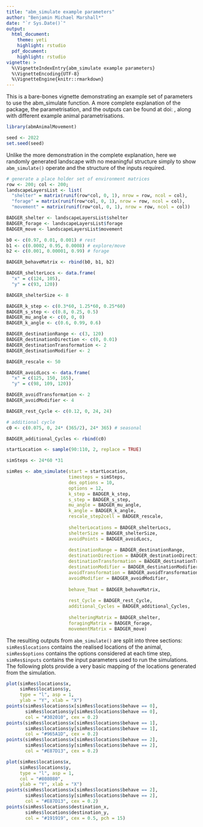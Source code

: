 ```yaml
---
title: "abm_simulate example parameters"
author: "Benjamin Michael Marshall*"
date: "`r Sys.Date()`"
output: 
  html_document:
    theme: yeti
    highlight: rstudio
  pdf_document:
    highlight: rstudio
vignette: >
  %\VignetteIndexEntry{abm_simulate example parameters}
  %\VignetteEncoding{UTF-8}
  %\VignetteEngine{knitr::rmarkdown}
---
```


This is a bare-bones vignette demonstrating an example set of parameters to use the abm_simulate function.
A more complete explanation of the package, the parametrisation, and the outputs can be found at doi: , along with different example animal parametrisations. 

```r

library(abmAnimalMovement)

seed <- 2022
set.seed(seed)

```

Unlike the more demonstration in the complete explanation, here we randomly generated landscape with no meaningful structure simply to show `abm_simulate()` operate and the structure of the inputs required.

```r
# generate a place holder set of environment matrices
row <- 200; col <- 200;
landscapeLayersList <- list(
  "shelter" = matrix(runif(row*col, 0, 1), nrow = row, ncol = col),
  "forage" = matrix(runif(row*col, 0, 1), nrow = row, ncol = col),
  "movement" = matrix(runif(row*col, 0, 1), nrow = row, ncol = col))

```

```r

BADGER_shelter <- landscapeLayersList$shelter
BADGER_forage <- landscapeLayersList$forage
BADGER_move <- landscapeLayersList$movement

b0 <- c(0.97, 0.01, 0.001) # rest
b1 <- c(0.0002, 0.95, 0.0008) # explore/move
b2 <- c(0.001, 0.00001, 0.99) # forage

BADGER_behaveMatrix <- rbind(b0, b1, b2)

BADGER_shelterLocs <- data.frame(
  "x" = c(124, 105),
  "y" = c(93, 120))

BADGER_shelterSize <- 8

BADGER_k_step <- c(0.3*60, 1.25*60, 0.25*60)
BADGER_s_step <- c(0.8, 0.25, 0.5)
BADGER_mu_angle <- c(0, 0, 0)
BADGER_k_angle <- c(0.6, 0.99, 0.6)

BADGER_destinationRange <- c(3, 120)
BADGER_destinationDirection <- c(0, 0.01)
BADGER_destinationTransformation <- 2
BADGER_destinationModifier <- 2

BADGER_rescale <- 50

BADGER_avoidLocs <- data.frame(
  "x" = c(125, 150, 165),
  "y" = c(98, 109, 120))

BADGER_avoidTransformation <- 2
BADGER_avoidModifier <- 4

BADGER_rest_Cycle <- c(0.12, 0, 24, 24)

# additional cycle
c0 <- c(0.075, 0, 24* (365/2), 24* 365) # seasonal

BADGER_additional_Cycles <- rbind(c0)

startLocation <- sample(90:110, 2, replace = TRUE)

simSteps <- 24*60 *31

```

```r

simRes <- abm_simulate(start = startLocation,
                       timesteps = simSteps,
                       des_options = 10,
                       options = 12,
                       k_step = BADGER_k_step,
                       s_step = BADGER_s_step,
                       mu_angle = BADGER_mu_angle,
                       k_angle = BADGER_k_angle,
                       rescale_step2cell = BADGER_rescale,
                       
                       shelterLocations = BADGER_shelterLocs,
                       shelterSize = BADGER_shelterSize,
                       avoidPoints = BADGER_avoidLocs,
                       
                       destinationRange = BADGER_destinationRange,
                       destinationDirection = BADGER_destinationDirection,
                       destinationTransformation = BADGER_destinationTransformation,
                       destinationModifier = BADGER_destinationModifier,
                       avoidTransformation = BADGER_avoidTransformation,
                       avoidModifier = BADGER_avoidModifier,
                       
                       behave_Tmat = BADGER_behaveMatrix,
                       
                       rest_Cycle = BADGER_rest_Cycle,
                       additional_Cycles = BADGER_additional_Cycles,
                       
                       shelteringMatrix = BADGER_shelter,
                       foragingMatrix = BADGER_forage,
                       movementMatrix = BADGER_move)


```

The resulting outputs from `abm_simulate()` are split into three sections: `simRes$locations` contains the realised locations of the animal, `simRes$options` contains the options considered at each time step, `simRes$inputs` contains the input parameters used to run the simulations.
The following plots provide a very basic mapping of the locations generated from the simulation.

```r

plot(simRes$locations$x,
     simRes$locations$y,
     type = "l", asp = 1,
     ylab = "Y", xlab = "X")
points(simRes$locations$x[simRes$locations$behave == 0],
       simRes$locations$y[simRes$locations$behave == 0],
       col = "#302010", cex = 0.2)
points(simRes$locations$x[simRes$locations$behave == 1],
       simRes$locations$y[simRes$locations$behave == 1],
       col = "#965A1D", cex = 0.2)
points(simRes$locations$x[simRes$locations$behave == 2],
       simRes$locations$y[simRes$locations$behave == 2],
       col = "#E87D13", cex = 0.2)

```

```r

plot(simRes$locations$x,
     simRes$locations$y,
     type = "l", asp = 1,
     col = "#808080",
     ylab = "Y", xlab = "X")
points(simRes$locations$x[simRes$locations$behave == 2],
       simRes$locations$y[simRes$locations$behave == 2],
       col = "#E87D13", cex = 0.2)
points(simRes$locations$destination_x,
       simRes$locations$destination_y,
       col = "#191919", cex = 0.5, pch = 15)

```







